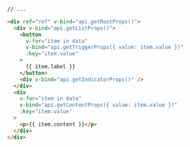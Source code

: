 ```html {11}
// ...

<div ref="ref" v-bind="api.getRootProps()">
  <div v-bind="api.getListProps()">
    <button
      v-for="item in data"
      v-bind="api.getTriggerProps({ value: item.value })"
      :key="item.value"
    >
      {{ item.label }}
    </button>
    <div v-bind="api.getIndicatorProps()" />
  </div>
  <div
    v-for="item in data"
    v-bind="api.getContentProps({ value: item.value })"
    :key="item.value"
  >
    <p>{{ item.content }}</p>
  </div>
</div>
```
